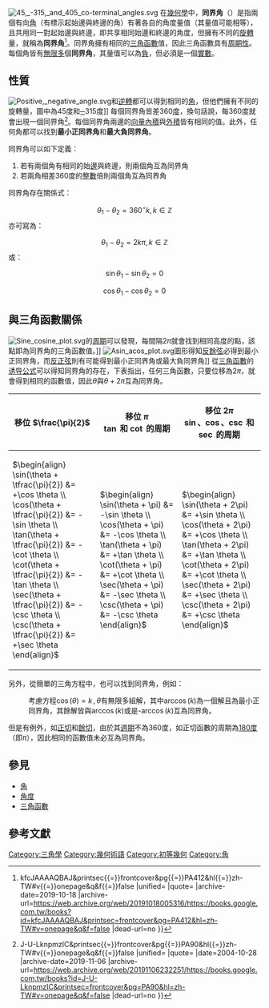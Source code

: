{{noteTA
|G1=Math
}}
[[File:45,_-315,_and_405_co-terminal_angles.svg|thumb]]
在[[幾何學|幾何學]]中，'''同界角'''（{{lang-en|Coterminal angles}}）是指兩個有向[[角|角]]（有標示起始邊與終邊的角）有著各自的角度量值（其量值可能相等），且共用同一對起始邊與終邊，即共享相同始邊和終邊的角度，但擁有不同的[[旋轉|旋轉]]量，就稱為'''同界角'''<ref>{{cite book |last=Neal |first=Karla V. |author= |authorlink= |coauthors=R. David Gustafson, Jeffrey D. Hughes |editor= |others= |title=Precalculus, 1st ed. |origdate= |origyear= |origmonth= |url= |format= |accessdate= |edition= |series= |publisher=Cengage Learning |location= |language= |isbn=1133712673 |oclc= |doi= |id= |pages=第412頁 |chapter=Coterminal angles |chapterurl=http://books.google.com.tw/books?id{{=}}kfcJAAAAQBAJ&printsec{{=}}frontcover&pg{{=}}PA412&hl{{=}}zh-TW#v{{=}}onepage&q&f{{=}}false |unified= |quote= |archive-date=2019-10-18 |archive-url=https://web.archive.org/web/20191018005316/https://books.google.com.tw/books?id=kfcJAAAAQBAJ&printsec=frontcover&pg=PA412&hl=zh-TW#v=onepage&q&f=false |dead-url=no }}</ref>。同界角擁有相同的[[三角函數|三角函數]]值，因此三角函數具有[[周期函数|周期性]]。每個角皆有[[無限多|無限多]]個'''同界角'''，其量值可以為[[負數|負]]，但必須是一個[[實數|實數]]。

==性質==
[[File:Positive,_negative_angle.svg|thumb]]和[[順時針方向|逆轉]]都可以得到相同的[[角|角]]，但他們擁有不同的旋轉量，圖中為45度和[[負|─]]315度]]
每個同界角皆差360[[度_(角)|度]]，換句話說，每360度就會出現一個同界角<ref>{{cite book |last=Slavin |first=Steve |author= |authorlink= |coauthors=Ginny Crisonino |editor= |others= |title=Wiley Self-Teaching Guides第 155 卷 |origdate= |origyear= |origmonth= |url= |format= |accessdate= |edition= |series= |publisher=John Wiley & Sons |location= |language= |isbn=0471680192 |oclc= |doi= |id= |pages=第90頁 |chapter=Circle |chapterurl=http://books.google.com.tw/books?id{{=}}J-U-LknpmzIC&printsec{{=}}frontcover&pg{{=}}PA90&hl{{=}}zh-TW#v{{=}}onepage&q&f{{=}}false |unified= |quote= |date=2004-10-28 |archive-date=2019-11-06 |archive-url=https://web.archive.org/web/20191106232251/https://books.google.com.tw/books?id=J-U-LknpmzIC&printsec=frontcover&pg=PA90&hl=zh-TW#v=onepage&q&f=false |dead-url=no }}</ref>。每個同界角兩邊的[[向量|向量]][[內積|內積]]與[[外積|外積]]皆有相同的值。此外，任何角都可以找到'''最小正同界角'''和'''最大負同界角'''。

同界角可以如下定義：
#若有兩個角有相同的始[[邊_(幾何)|邊]]與終邊，則兩個角互為同界角
#若兩角相差360度的[[整數|整數]]倍則兩個角互為同界角

同界角存在關係式：
:<math>\theta_{1}-\theta_{2} = 360^{\circ}k,\,k \in \mathbb{Z}</math>
亦可寫為：
:<math>\theta_{1}-\theta_{2} = 2k\pi,\,k \in \mathbb{Z}</math>
或：
:<math>\sin \theta_{1}-\sin  \theta_{2} = 0</math>
:<math>\cos \theta_{1}-\cos  \theta_{2} = 0</math>

== 與三角函數關係 ==
[[File:Sine_cosine_plot.svg|thumb]]的[[周期|周期]]可以發現，每間隔<math>2\pi</math>就會找到相同高度的點，該點即為同界角的三角函數值。]]
[[File:Asin_acos_plot.svg|thumb]]圖形得知[[反餘弦|反餘弦]]必得到最小正同界角，而[[反正弦|反正弦]]則有可能得到最小正同界角或最大負同界角]]
{{main|诱导公式}}
從[[三角函數|三角函數]]的[[诱导公式|诱导公式]]可以得知同界角的存在，下表指出，任何三角函數，只要位移為<math>2\pi</math>，就會得到相同的函數值，因此<math>\theta</math>與<math>\theta + 2\pi</math>互為同界角。

{|class="wikitable" style="background-color: #FFFFFF"
!移位 <math>\frac{\pi}{2}</math>
!移位 <math>\pi</math> <br/> <math>\tan</math> 和 <math>\cot</math> 的周期
!移位 <math>2\pi</math> <br/> <math>\sin</math>、<math>\cos</math>、<math>\csc</math> 和 <math>\sec</math> 的周期
|-
|<math>
\begin{align}
\sin(\theta + \tfrac{\pi}{2}) &= +\cos \theta \\
\cos(\theta + \tfrac{\pi}{2}) &= -\sin \theta \\
\tan(\theta + \tfrac{\pi}{2}) &= -\cot \theta \\
\cot(\theta + \tfrac{\pi}{2}) &= -\tan \theta \\
\sec(\theta + \tfrac{\pi}{2}) &= -\csc \theta \\
\csc(\theta + \tfrac{\pi}{2}) &= +\sec \theta 
\end{align}
</math>
|<math>
\begin{align}
\sin(\theta + \pi) &= -\sin \theta \\
\cos(\theta + \pi) &= -\cos \theta \\
\tan(\theta + \pi) &= +\tan \theta \\
\cot(\theta + \pi) &= +\cot \theta \\
\sec(\theta + \pi) &= -\sec \theta \\
\csc(\theta + \pi) &= -\csc \theta 
\end{align}
</math>
|<math>
\begin{align}
\sin(\theta + 2\pi) &= +\sin \theta \\
\cos(\theta + 2\pi) &= +\cos \theta \\
\tan(\theta + 2\pi) &= +\tan \theta \\
\cot(\theta + 2\pi) &= +\cot \theta \\
\sec(\theta + 2\pi) &= +\sec \theta \\
\csc(\theta + 2\pi) &= +\csc \theta 
\end{align}
</math>
|}
另外，從簡單的三角方程中，也可以找到同界角，例如：
:考慮方程<math>\cos(\theta)=k\,,\,\theta</math>有無限多組解，其中<math>\arccos(k)</math>為一個解且為最小正同界角，其餘解皆與<math>\arccos(k)</math>或是-<math>\arccos(k)</math>互為同界角。

但是有例外，如[[正切|正切]]和[[餘切|餘切]]，由於其[[週期|週期]]不為360度，如正切函數的周期為[[180|180]][[度|度]]（即<math>\pi</math>），因此相同的函數值未必互為同界角。

==參見==
*[[角|角]]
*[[角度|角度]]
*[[三角函數|三角函數]]

== 參考文獻 ==
{{Reflist}}
{{几何术语}}
[[Category:三角學|Category:三角學]]
[[Category:幾何術語|Category:幾何術語]]
[[Category:初等幾何|Category:初等幾何]]
[[Category:角|Category:角]]
